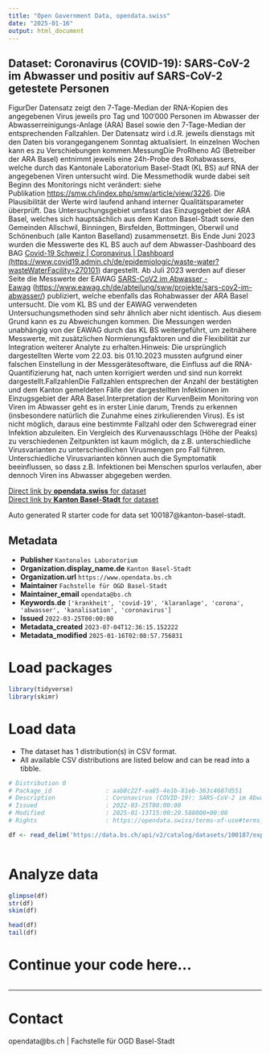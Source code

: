 ```yaml
---
title: "Open Government Data, opendata.swiss"
date: "2025-01-16"
output: html_document
---
```


## Dataset: Coronavirus (COVID-19): SARS-CoV-2 im Abwasser und positiv auf SARS-CoV-2 getestete Personen

FigurDer Datensatz zeigt den 7-Tage-Median der RNA-Kopien des angegebenen Virus jeweils pro Tag und 100‘000 Personen im Abwasser der Abwasserreinigungs-Anlage (ARA) Basel sowie den 7-Tage-Median der entsprechenden Fallzahlen. Der Datensatz wird i.d.R. jeweils dienstags mit den Daten bis vorangegangenem Sonntag aktualisiert. In einzelnen Wochen kann es zu Verschiebungen kommen.MessungDie ProRheno AG (Betreiber der ARA Basel) entnimmt jeweils eine 24h-Probe des Rohabwassers, welche durch das Kantonale Laboratorium Basel-Stadt (KL BS) auf RNA der angegebenen Viren untersucht wird. Die Messmethodik wurde dabei seit Beginn des Monitorings nicht verändert: siehe Publikation [https://smw.ch/index.php/smw/article/view/3226](https://smw.ch/index.php/smw/article/view/3226). Die Plausibilität der Werte wird laufend anhand interner Qualitätsparameter überprüft. Das Untersuchungsgebiet umfasst das Einzugsgebiet der ARA Basel, welches sich hauptsächlich aus dem Kanton Basel-Stadt sowie den Gemeinden Allschwil, Binningen, Birsfelden, Bottmingen, Oberwil und Schönenbuch (alle Kanton Baselland) zusammensetzt. Bis Ende Juni 2023 wurden die Messwerte des KL BS auch auf dem Abwasser-Dashboard des BAG [Covid-⁠19 Schweiz | Coronavirus | Dashboard (https://www.covid19.admin.ch/de/epidemiologic/waste-water?wasteWaterFacility=270101)](https://www.covid19.admin.ch/de/epidemiologic/waste-water?wasteWaterFacility=270101) dargestellt. Ab Juli 2023 werden auf dieser Seite die Messwerte der EAWAG [SARS-CoV2 im Abwasser - Eawag](https://www.eawag.ch/de/abteilung/sww/projekte/sars-cov2-im-abwasser/) ([https://www.eawag.ch/de/abteilung/sww/projekte/sars-cov2-im-abwasser/](https://www.eawag.ch/de/abteilung/sww/projekte/sars-cov2-im-abwasser/)) publiziert, welche ebenfalls das Rohabwasser der ARA Basel untersucht. Die vom KL BS und der EAWAG verwendeten Untersuchungsmethoden sind sehr ähnlich aber nicht identisch. Aus diesem Grund kann es zu Abweichungen kommen. Die Messungen werden unabhängig von der EAWAG durch das KL BS weitergeführt, um zeitnähere Messwerte, mit zusätzlichen Normierungsfaktoren und die Flexibilität zur Integration weiterer Analyte zu erhalten.Hinweis: Die ursprünglich dargestellten Werte vom 22.03. bis 01.10.2023 mussten aufgrund einer falschen Einstellung in der Messgerätesoftware, die Einfluss auf die RNA-Quantifizierung hat, nach unten korrigiert werden und sind nun korrekt dargestellt.FallzahlenDie Fallzahlen entsprechen der Anzahl der bestätigten und dem Kanton gemeldeten Fälle der dargestellten Infektionen im Einzugsgebiet der ARA Basel.Interpretation der KurvenBeim Monitoring von Viren im Abwasser geht es in erster Linie darum, Trends zu erkennen (insbesondere natürlich die Zunahme eines zirkulierenden Virus). Es ist nicht möglich, daraus eine bestimmte Fallzahl oder den Schweregrad einer Infektion abzuleiten. Ein Vergleich des Kurvenausschlags (Höhe der Peaks) zu verschiedenen Zeitpunkten ist kaum möglich, da z.B. unterschiedliche Virusvarianten zu unterschiedlichen Virusmengen pro Fall führen. Unterschiedliche Virusvarianten können auch die Symptomatik beeinflussen, so dass z.B. Infektionen bei Menschen spurlos verlaufen, aber dennoch Viren ins Abwasser abgegeben werden.

[Direct link by **opendata.swiss** for dataset](https://opendata.swiss/de/dataset/coronavirus-covid-19-sars-cov-2-im-abwasser-und-positiv-auf-sars-cov-2-getestete-personen)<br>
[Direct link by **Kanton Basel-Stadt** for dataset](https://data.bs.ch/explore/dataset/100187/)

Auto generated R starter code for data set 100187@kanton-basel-stadt.

## Metadata

- **Publisher** `Kantonales Laboratorium`
- **Organization.display_name.de** `Kanton Basel-Stadt`
- **Organization.url** `https://www.opendata.bs.ch`
- **Maintainer** `Fachstelle für OGD Basel-Stadt`
- **Maintainer_email** `opendata@bs.ch`
- **Keywords.de** `['krankheit', 'covid-19', 'klaranlage', 'corona', 'abwasser', 'kanalisation', 'coronavirus']`
- **Issued** `2022-03-25T00:00:00`
- **Metadata_created** `2023-07-04T12:36:15.152222`
- **Metadata_modified** `2025-01-16T02:08:57.756831`


# Load packages

```r

library(tidyverse)
library(skimr)

```

# Load data

-   The dataset has 1 distribution(s) in CSV format.
-   All available CSV distributions are listed below and can be read into a tibble.

```r

# Distribution 0
# Package_id               : aab8c22f-ea85-4e1b-81eb-363c4687d551
# Description              : Coronavirus (COVID-19): SARS-CoV-2 im Abwasser und positiv auf SARS-CoV-2 getestete Personen (csv)
# Issued                   : 2022-03-25T00:00:00
# Modified                 : 2025-01-13T15:00:29.588000+00:00
# Rights                   : https://opendata.swiss/terms-of-use#terms_by

df <- read_delim('https://data.bs.ch/api/v2/catalog/datasets/100187/exports/csv?use_labels=true')



```

# Analyze data

```r

glimpse(df)
str(df)
skim(df)

head(df)
tail(df)

```

# Continue your code here...

```r

```

------------------------------------------------------------------------

# Contact

opendata@bs.ch | Fachstelle für OGD Basel-Stadt
